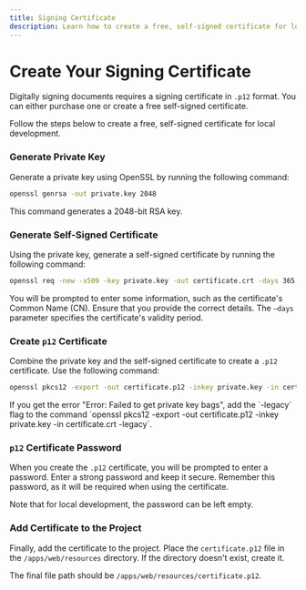 ```yaml
---
title: Signing Certificate
description: Learn how to create a free, self-signed certificate for local development.
---
```



# Create Your Signing Certificate

Digitally signing documents requires a signing certificate in `.p12` format. You can either purchase one or create a free self-signed certificate.

Follow the steps below to create a free, self-signed certificate for local development.

<Steps>

### Generate Private Key

Generate a private key using OpenSSL by running the following command:

```bash
openssl genrsa -out private.key 2048
```

This command generates a 2048-bit RSA key.

### Generate Self-Signed Certificate

Using the private key, generate a self-signed certificate by running the following command:

```bash
openssl req -new -x509 -key private.key -out certificate.crt -days 365
```

You will be prompted to enter some information, such as the certificate's Common Name (CN). Ensure that you provide the correct details. The `—days` parameter specifies the certificate's validity period.

### Create `p12` Certificate

Combine the private key and the self-signed certificate to create a `.p12` certificate. Use the following command:

```bash
openssl pkcs12 -export -out certificate.p12 -inkey private.key -in certificate.crt
```

<Callout type="warning">
  If you get the error "Error: Failed to get private key bags", add the `-legacy` flag to the command `openssl pkcs12 -export -out certificate.p12 -inkey private.key -in certificate.crt -legacy`.

</Callout>

### `p12` Certificate Password

When you create the `.p12` certificate, you will be prompted to enter a password. Enter a strong password and keep it secure. Remember this password, as it will be required when using the certificate.

Note that for local development, the password can be left empty.

### Add Certificate to the Project

Finally, add the certificate to the project. Place the `certificate.p12` file in the `/apps/web/resources` directory. If the directory doesn't exist, create it.

The final file path should be `/apps/web/resources/certificate.p12`.

</Steps>
